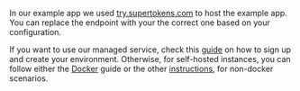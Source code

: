 
In our example app we used [try.supertokens.com](https://try.supertokens.com) to host the example app. You can replace the endpoint with your the correct one based on your configuration.

If you want to use our managed service, check this [guide](/docs/community/supertokens-core/saas-setup) on how to sign up and create your environment. 
Otherwise, for self-hosted instances, you can follow either the [Docker](/docs/community/supertokens-core/self-hosted/with-docker) guide or the other [instructions](/docs/community/supertokens-core/self-hosted/without-docker), for non-docker scenarios.
